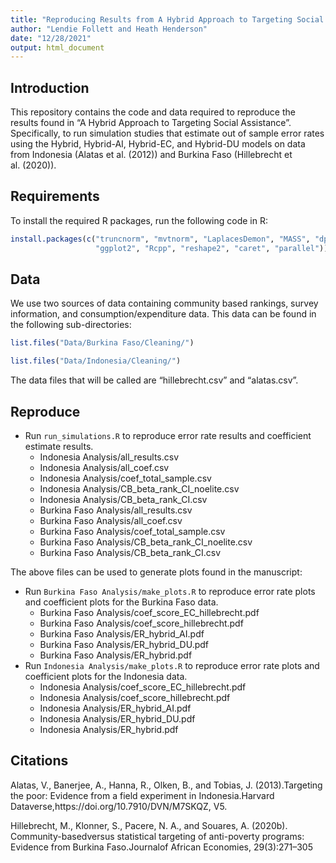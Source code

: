 ```yaml
---
title: "Reproducing Results from A Hybrid Approach to Targeting Social Assistance"
author: "Lendie Follett and Heath Henderson"
date: "12/28/2021"
output: html_document
---
```


## Introduction
This repository contains the code and data required to reproduce the results found in "A Hybrid Approach to Targeting Social Assistance". Specifically, to run simulation studies that estimate out of sample error rates using the Hybrid, Hybrid-AI, Hybrid-EC, and Hybrid-DU models on data from Indonesia (Alatas et al. (2012)) and Burkina Faso (Hillebrecht et al. (2020)). 

## Requirements
To install the required R packages, run the following code in R:

```r

install.packages(c("truncnorm", "mvtnorm", "LaplacesDemon", "MASS", "dplyr",
                   "ggplot2", "Rcpp", "reshape2", "caret", "parallel"))

```

## Data

We use two sources of data containing community based rankings, survey information, and consumption/expenditure data. This data can be found in the following sub-directories:

```r
list.files("Data/Burkina Faso/Cleaning/")

list.files("Data/Indonesia/Cleaning/")

```

The data files that will be called are "hillebrecht.csv" and "alatas.csv".

## Reproduce

- Run `run_simulations.R` to reproduce error rate results and coefficient estimate results. 
  *  Indonesia Analysis/all_results.csv
  *  Indonesia Analysis/all_coef.csv
  *  Indonesia Analysis/coef_total_sample.csv
  *  Indonesia Analysis/CB_beta_rank_CI_noelite.csv
  *  Indonesia Analysis/CB_beta_rank_CI.csv
  *  Burkina Faso Analysis/all_results.csv
  *  Burkina Faso Analysis/all_coef.csv
  *  Burkina Faso Analysis/coef_total_sample.csv
  *  Burkina Faso Analysis/CB_beta_rank_CI_noelite.csv
  *  Burkina Faso Analysis/CB_beta_rank_CI.csv
  
The above files can be used to generate plots found in the manuscript:
  
- Run `Burkina Faso Analysis/make_plots.R` to reproduce error rate plots and coefficient plots for the Burkina Faso data. 
  *  Burkina Faso Analysis/coef_score_EC_hillebrecht.pdf
  *  Burkina Faso Analysis/coef_score_hillebrecht.pdf
  *  Burkina Faso Analysis/ER_hybrid_AI.pdf
  *  Burkina Faso Analysis/ER_hybrid_DU.pdf
  *  Burkina Faso Analysis/ER_hybrid.pdf
- Run `Indonesia Analysis/make_plots.R` to reproduce error rate plots and coefficient plots for the Indonesia data. 
  *  Indonesia Analysis/coef_score_EC_hillebrecht.pdf
  *  Indonesia Analysis/coef_score_hillebrecht.pdf
  *  Indonesia Analysis/ER_hybrid_AI.pdf
  *  Indonesia Analysis/ER_hybrid_DU.pdf
  *  Indonesia Analysis/ER_hybrid.pdf

## Citations

Alatas,   V.,   Banerjee,   A.,   Hanna,   R.,   Olken,   B.,   and  Tobias,   J.  (2013).Targeting  the  poor:   Evidence  from  a  field  experiment  in  Indonesia.Harvard  Dataverse,https://doi.org/10.7910/DVN/M7SKQZ, V5.

Hillebrecht,  M.,  Klonner,  S.,  Pacere,  N.  A.,  and  Souares,  A.  (2020b).   Community-basedversus statistical targeting of anti-poverty programs: Evidence from Burkina Faso.Journalof African Economies, 29(3):271–305